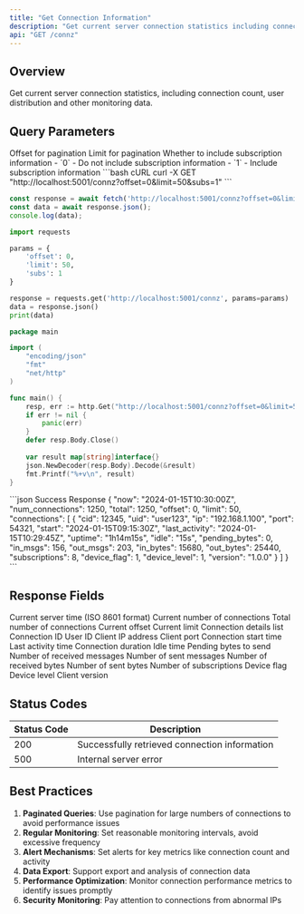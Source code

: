 ```yaml
---
title: "Get Connection Information"
description: "Get current server connection statistics including connection count and user distribution"
api: "GET /connz"
---
```


## Overview

Get current server connection statistics, including connection count, user distribution and other monitoring data.

## Query Parameters

<ParamField query="offset" type="integer" default={0}>
Offset for pagination
</ParamField>

<ParamField query="limit" type="integer" default={20}>
Limit for pagination
</ParamField>

<ParamField query="subs" type="integer" default={0}>
Whether to include subscription information
- `0` - Do not include subscription information
- `1` - Include subscription information
</ParamField>

<RequestExample>
```bash cURL
curl -X GET "http://localhost:5001/connz?offset=0&limit=50&subs=1"
```

```javascript JavaScript
const response = await fetch('http://localhost:5001/connz?offset=0&limit=50&subs=1');
const data = await response.json();
console.log(data);
```

```python Python
import requests

params = {
    'offset': 0,
    'limit': 50,
    'subs': 1
}

response = requests.get('http://localhost:5001/connz', params=params)
data = response.json()
print(data)
```

```go Go
package main

import (
    "encoding/json"
    "fmt"
    "net/http"
)

func main() {
    resp, err := http.Get("http://localhost:5001/connz?offset=0&limit=50&subs=1")
    if err != nil {
        panic(err)
    }
    defer resp.Body.Close()
    
    var result map[string]interface{}
    json.NewDecoder(resp.Body).Decode(&result)
    fmt.Printf("%+v\n", result)
}
```
</RequestExample>

<ResponseExample>
```json Success Response
{
  "now": "2024-01-15T10:30:00Z",
  "num_connections": 1250,
  "total": 1250,
  "offset": 0,
  "limit": 50,
  "connections": [
    {
      "cid": 12345,
      "uid": "user123",
      "ip": "192.168.1.100",
      "port": 54321,
      "start": "2024-01-15T09:15:30Z",
      "last_activity": "2024-01-15T10:29:45Z",
      "uptime": "1h14m15s",
      "idle": "15s",
      "pending_bytes": 0,
      "in_msgs": 156,
      "out_msgs": 203,
      "in_bytes": 15680,
      "out_bytes": 25440,
      "subscriptions": 8,
      "device_flag": 1,
      "device_level": 1,
      "version": "1.0.0"
    }
  ]
}
```
</ResponseExample>

## Response Fields

<ResponseField name="now" type="string" required>
Current server time (ISO 8601 format)
</ResponseField>

<ResponseField name="num_connections" type="integer" required>
Current number of connections
</ResponseField>

<ResponseField name="total" type="integer" required>
Total number of connections
</ResponseField>

<ResponseField name="offset" type="integer" required>
Current offset
</ResponseField>

<ResponseField name="limit" type="integer" required>
Current limit
</ResponseField>

<ResponseField name="connections" type="array" required>
Connection details list
<Expandable title="connections fields">
<ResponseField name="connections[].cid" type="integer">
Connection ID
</ResponseField>
<ResponseField name="connections[].uid" type="string">
User ID
</ResponseField>
<ResponseField name="connections[].ip" type="string">
Client IP address
</ResponseField>
<ResponseField name="connections[].port" type="integer">
Client port
</ResponseField>
<ResponseField name="connections[].start" type="string">
Connection start time
</ResponseField>
<ResponseField name="connections[].last_activity" type="string">
Last activity time
</ResponseField>
<ResponseField name="connections[].uptime" type="string">
Connection duration
</ResponseField>
<ResponseField name="connections[].idle" type="string">
Idle time
</ResponseField>
<ResponseField name="connections[].pending_bytes" type="integer">
Pending bytes to send
</ResponseField>
<ResponseField name="connections[].in_msgs" type="integer">
Number of received messages
</ResponseField>
<ResponseField name="connections[].out_msgs" type="integer">
Number of sent messages
</ResponseField>
<ResponseField name="connections[].in_bytes" type="integer">
Number of received bytes
</ResponseField>
<ResponseField name="connections[].out_bytes" type="integer">
Number of sent bytes
</ResponseField>
<ResponseField name="connections[].subscriptions" type="integer">
Number of subscriptions
</ResponseField>
<ResponseField name="connections[].device_flag" type="integer">
Device flag
</ResponseField>
<ResponseField name="connections[].device_level" type="integer">
Device level
</ResponseField>
<ResponseField name="connections[].version" type="string">
Client version
</ResponseField>
</Expandable>
</ResponseField>

## Status Codes

| Status Code | Description |
|-------------|-------------|
| 200 | Successfully retrieved connection information |
| 500 | Internal server error |

## Best Practices

1. **Paginated Queries**: Use pagination for large numbers of connections to avoid performance issues
2. **Regular Monitoring**: Set reasonable monitoring intervals, avoid excessive frequency
3. **Alert Mechanisms**: Set alerts for key metrics like connection count and activity
4. **Data Export**: Support export and analysis of connection data
5. **Performance Optimization**: Monitor connection performance metrics to identify issues promptly
6. **Security Monitoring**: Pay attention to connections from abnormal IPs
